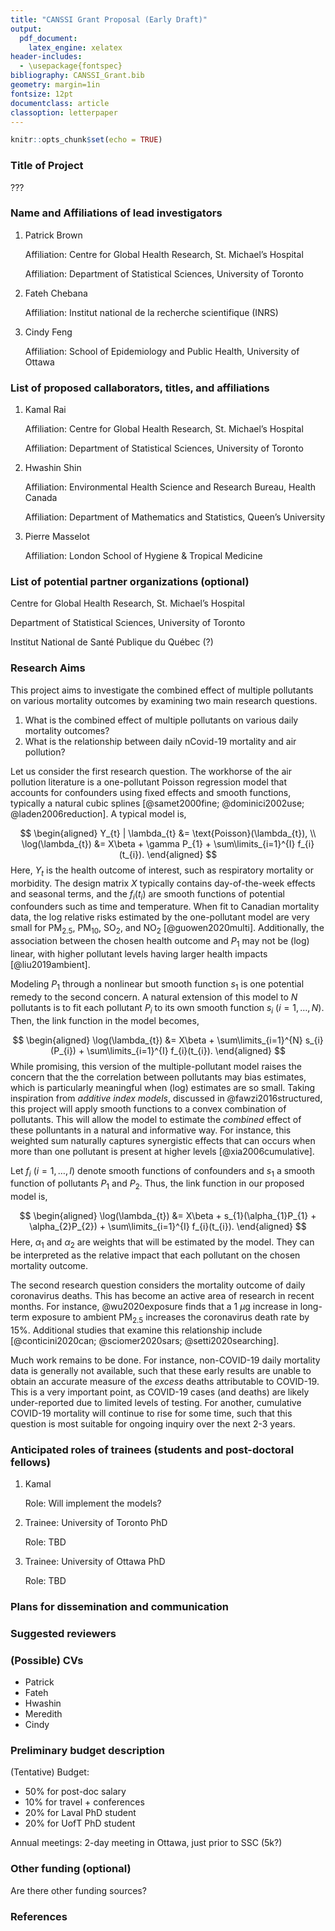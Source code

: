 ```yaml
---
title: "CANSSI Grant Proposal (Early Draft)"
output:
  pdf_document:
    latex_engine: xelatex
header-includes:
  - \usepackage{fontspec}
bibliography: CANSSI_Grant.bib
geometry: margin=1in 
fontsize: 12pt
documentclass: article
classoption: letterpaper
---
```


\setmainfont{Calibri}

```r
knitr::opts_chunk$set(echo = TRUE)
```

### Title of Project

???

### Name and Affiliations of lead investigators

  1. Patrick Brown

     Affiliation: Centre for Global Health Research, St. Michael's Hospital
     
     Affiliation: Department of Statistical Sciences, University of Toronto

  2. Fateh Chebana
  
     Affiliation: Institut national de la recherche scientifique (INRS)

  2. Cindy Feng 
  
     Affiliation: School of Epidemiology and Public Health, University of Ottawa



### List of proposed callaborators, titles, and affiliations

  1. Kamal Rai

     Affiliation: Centre for Global Health Research, St. Michael's Hospital
     
     Affiliation: Department of Statistical Sciences, University of Toronto


  2. Hwashin Shin 

     Affiliation: Environmental Health Science and Research Bureau, Health Canada
     
     Affiliation: Department of Mathematics and Statistics, Queen's University 


  3. Pierre Masselot

     Affiliation: London School of Hygiene & Tropical Medicine



### List of potential partner organizations (optional)

Centre for Global Health Research, St. Michael's Hospital 
  
Department of Statistical Sciences, University of Toronto

Institut National de Santé Publique du Québec (?)

<!-- Health Canada (?) --> 



\newpage

### Research Aims

<!-- Limit to 5 pages, including references (include all details). Will be expanded to 7 pages in the full proposal -->



This project aims to investigate the combined effect of multiple pollutants on various mortality outcomes by examining two main research questions.
  
  1. What is the combined effect of multiple pollutants on various daily mortality outcomes? 
  2. What is the relationship between daily nCovid-19 mortality and air pollution? 
  
Let us consider the first research question. The workhorse of the air pollution literature is a one-pollutant Poisson regression model that accounts for confounders using fixed effects and smooth functions, typically a natural cubic splines [@samet2000fine; @dominici2002use; @laden2006reduction]. A typical model is,

$$
\begin{aligned}
  Y_{t} | \lambda_{t} &= \text{Poisson}(\lambda_{t}), \\
  \log(\lambda_{t}) &= X\beta + \gamma P_{1} + \sum\limits_{i=1}^{I} f_{i}(t_{i}).
\end{aligned}
$$
Here, $Y_{t}$ is the health outcome of interest, such as respiratory mortality or morbidity. The design matrix $X$ typically contains day-of-the-week effects and seasonal terms, and the $f_{i}(t_{i})$ are smooth functions of potential confounders such as time and temperature. When fit to Canadian mortality data, the log relative risks estimated by the one-pollutant model are very small for PM~2.5~, PM~10~, SO~2~, and NO~2~ [@guowen2020multi]. Additionally, the association between the chosen health outcome and $P_{1}$ may not be (log) linear, with higher pollutant levels having larger health impacts [@liu2019ambient].

Modeling $P_{1}$ through a nonlinear but smooth function $s_{1}$ is one potential remedy to the second concern. A natural extension of this model to $N$ pollutants is to fit each pollutant $P_{i}$ to its own smooth function $s_{i}$ ($i = 1,\ldots,N)$. Then, the link function in the model becomes, 

$$
\begin{aligned}
  \log(\lambda_{t}) &= X\beta + \sum\limits_{i=1}^{N} s_{i}(P_{i}) + \sum\limits_{i=1}^{I} f_{i}(t_{i}).
\end{aligned}
$$
While promising, this version of the multiple-pollutant model raises the concern that the the correlation between pollutants may bias estimates, which is particularly meaningful when (log) estimates are so small. Taking inspiration from *additive index models*, discussed in @fawzi2016structured, this project will apply smooth functions to a convex combination of pollutants. This will allow the model to estimate the *combined* effect of these polluntants in a natural and informative way. For instance, this weighted sum naturally captures synergistic effects that can occurs when more than one pollutant is present at higher levels [@xia2006cumulative]. 

Let $f_{i}$ ($i=1,\ldots,I$) denote smooth functions of confounders and $s_{1}$ a smooth function of pollutants $P_{1}$ and $P_{2}$. Thus, the link function in our proposed model is,

$$
\begin{aligned}
  \log(\lambda_{t}) &= X\beta + s_{1}(\alpha_{1}P_{1} + \alpha_{2}P_{2}) + \sum\limits_{i=1}^{I} f_{i}(t_{i}).
\end{aligned}
$$
Here, $\alpha_{1}$ and $\alpha_{2}$ are weights that will be estimated by the model. They can be interpreted as the relative impact that each pollutant on the chosen mortality outcome. 

The second research question considers the mortality outcome of daily coronavirus deaths. This has become an active area of research in recent months. For instance, @wu2020exposure finds that a 1 $\mu$g increase in  long-term exposure to ambient PM~2.5~ increases the coronavirus death rate by 15%. Additional studies that examine this relationship include [@conticini2020can; @sciomer2020sars; @setti2020searching]. 

Much work remains to be done. For instance, non-COVID-19 daily mortality data is generally not available, such that these early results are unable to obtain an accurate measure of the *excess* deaths attributable to COVID-19. This is a very important point, as COVID-19 cases (and deaths) are likely under-reported due to limited levels of testing. For another, cumulative COVID-19 mortality will continue to rise for some time, such that this question is most suitable for ongoing inquiry over the next 2-3 years. 

\newpage 

### Anticipated roles of trainees (students and post-doctoral fellows)

<!-- Limit to 1/2 page. Full details will be included in the full proposal --> 

  1. Kamal 

     Role: Will implement the models?


  2. Trainee: University of Toronto PhD

     Role: TBD


  3. Trainee: University of Ottawa PhD

     Role: TBD

<!-- 
### Anticipated organization of collaborations

Not necessary in the LOI. This will be included in the full proposal. 
--> 

### Plans for dissemination and communication

<!-- Limit to 5 sentences. This will be expanded in a full proposal. -->

### Suggested reviewers

### (Possible) CVs

<!-- Degrees, current position(s), selected peer-reviewed publications (last 6 years), other evidence of impact and contributions (last 6 years), and numbers of undergraduate, master’s level, PhD level and postdoctoral trainees (last 6 years). --> 

  - Patrick 
  - Fateh 
  - Hwashin
  - Meredith
  - Cindy  

### Preliminary budget description

<!-- Limit to 1/4 of a page. This will be expanded in a full proposal. --> 

(Tentative) Budget: 

- 50% for post-doc salary 
- 10% for travel + conferences 
- 20% for Laval PhD student
- 20% for UofT PhD student 

Annual meetings: 2-day meeting in Ottawa, just prior to SSC (5k?)


### Other funding (optional)

Are there other funding sources? 


\newpage

### References 




